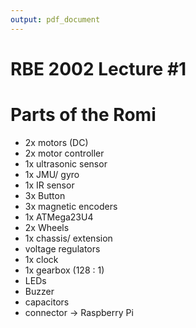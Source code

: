 ```yaml
---
output: pdf_document
---
```


# RBE 2002 Lecture #1

# Parts of the Romi

* 2x motors (DC)
* 2x motor controller
* 1x ultrasonic sensor
* 1x JMU/ gyro
* 1x IR sensor
* 3x Button
* 3x magnetic encoders
* 1x ATMega23U4
* 2x Wheels
* 1x chassis/ extension
* voltage regulators
* 1x clock
* 1x gearbox (128 : 1)
* LEDs
* Buzzer
* capacitors
* connector -> Raspberry Pi


